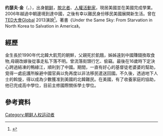 {{命名}}
{{Infobox person
| 姓名       = 约瑟夫·金
| 图像       = 
| 图像大小   = 
| 图像说明   = 
| 出生日期   = {{Birth year and age|1990}}
| 出生地     = {{PRK}}[[咸鏡北道|咸鏡北道]][[會寧市|會寧市]]
| 居住地     = {{USA}}[[紐澤西州|紐澤西州]]
| 国籍       = {{DPRK}}（1990年－2006年）<br>{{USA}}（2006年至今）
| 英文名     = Joseph Kim 
| 种族       = 朝鲜族
| 语言       = 
| 教育程度   = 
| 母校       = 
| 职业       = 
| 活跃时期   = 
| 知名原因   = [[脱北者|脱北者]]
| 家乡       = 
| 获奖       =
}}
'''约瑟夫·金'''（{{lang-en|Joseph Kim}}，{{bd|1990年}}），出身[[朝鲜民主主义人民共和国|朝鲜]]，[[脫北者|脫北者]]、[[人權活動家|人權活動家]]，現居美國並在美國完成學業。2006年越過中朝邊境到達中國，之後有幸以難民身份移民美國展開新生活。曾在[[TED大會|TED大會]]Global 2013演說<ref>{{Cite web|url =https://www.youtube.com/watch?v=ZrtuVnbvc3M|title = 我在北韓失去的家庭。和我得到的另一個家庭。}}</ref>。著書《Under the Same Sky: From Starvation in North Korea to Salvation in America》。

== 經歷 ==
金生長於1990年代北韓大飢荒的朝鮮，父親死於飢餓，姊姊遠到中國賺錢換取食物,母親改嫁後從事走私下落不明。曾流落街頭行乞、偷竊。最後在16歲時下定決心跨過結凍的鴨綠江，順利到了中國。期間，一直有好心的基督徒老婆婆的幫助，覓得一處庇護所躲避中國官員以免再度以非法移民遣送回國。不久後，透過地下人士的斡旋，得以成為少數獲准到美國的北韓難民。在美國，有了收養家庭的協助，他已完成高中學位，目前主修國際關係學士學位。

== 參考資料 ==
{{Reflist}}

[[Category:朝鲜人权运动者|Category:朝鲜人权运动者]]